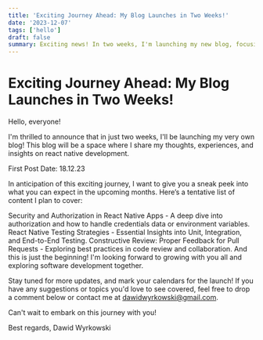 ```yaml
---
title: 'Exciting Journey Ahead: My Blog Launches in Two Weeks!'
date: '2023-12-07'
tags: ['hello']
draft: false
summary: Exciting news! In two weeks, I'm launching my new blog, focusing on frontend development. The first post is set for 18.12.23. I'll be exploring topics like Security and authorization, Testing, Proper Feedback, and more. Stay tuned for in-depth analysis and personal takes on various subjects. Suggestions for future topics are welcome. Mark your calendars and join me on this journey!
---
```


# Exciting Journey Ahead: My Blog Launches in Two Weeks!

Hello, everyone!

I'm thrilled to announce that in just two weeks, I'll be launching my very own blog! This blog will be a space where I share my thoughts, experiences, and insights on react native development.

First Post Date: 18.12.23

In anticipation of this exciting journey, I want to give you a sneak peek into what you can expect in the upcoming months. Here’s a tentative list of content I plan to cover:

Security and Authorization in React Native Apps - A deep dive into authorization and how to handle credentials data or environment variables.
React Native Testing Strategies - Essential Insights into Unit, Integration, and End-to-End Testing.
Constructive Review: Proper Feedback for Pull Requests - Exploring best practices in code review and collaboration.
And this is just the beginning! I'm looking forward to growing with you all and exploring software development together.

Stay tuned for more updates, and mark your calendars for the launch! If you have any suggestions or topics you'd love to see covered, feel free to drop a comment below or contact me at dawidwyrkowski@gmail.com.

Can't wait to embark on this journey with you!

Best regards,
Dawid Wyrkowski
